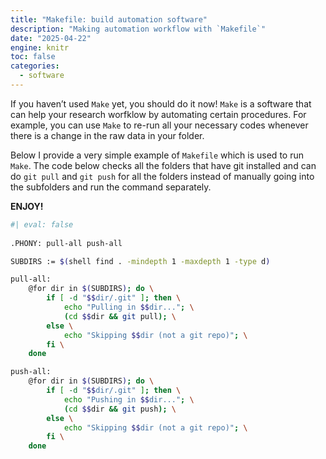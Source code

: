 ```yaml
---
title: "Makefile: build automation software"
description: "Making automation workflow with `Makefile`"
date: "2025-04-22"
engine: knitr
toc: false
categories:
  - software
---
```


If you haven't used `Make` yet, you should do it now! `Make` is a software that can help your research worfklow by automating certain procedures. For example, you can use `Make` to re-run all your necessary codes whenever there is a change in the raw data in your folder.

Below I provide a very simple example of `Makefile` which is used to run `Make`. The code below checks all the folders that have git installed and can do `git pull` and `git push` for all the folders instead of manually going into the subfolders and run the command separately.

**ENJOY!**

```bash
#| eval: false
 
.PHONY: pull-all push-all

SUBDIRS := $(shell find . -mindepth 1 -maxdepth 1 -type d)

pull-all:
	@for dir in $(SUBDIRS); do \
		if [ -d "$$dir/.git" ]; then \
			echo "Pulling in $$dir..."; \
			(cd $$dir && git pull); \
		else \
			echo "Skipping $$dir (not a git repo)"; \
		fi \
	done

push-all:
	@for dir in $(SUBDIRS); do \
		if [ -d "$$dir/.git" ]; then \
			echo "Pushing in $$dir..."; \
			(cd $$dir && git push); \
		else \
			echo "Skipping $$dir (not a git repo)"; \
		fi \
	done
```